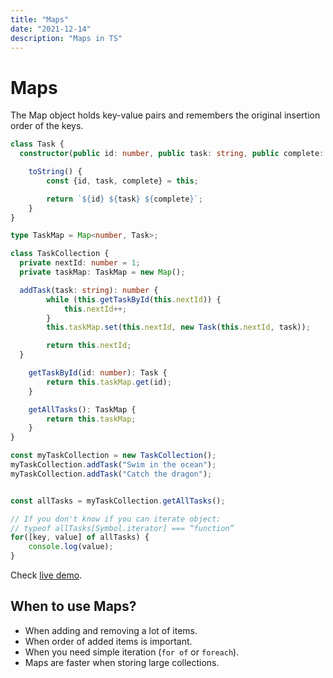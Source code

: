 ```yaml
---
title: "Maps"
date: "2021-12-14"
description: "Maps in TS"
---
```


# Maps

The Map object holds key-value pairs and remembers the original insertion order of the keys.

```ts
class Task {
  constructor(public id: number, public task: string, public complete: bolean = false) {}

	toString() {
		const {id, task, complete} = this;

		return `${id} ${task} ${complete}`;
	}
}

type TaskMap = Map<number, Task>;

class TaskCollection {
  private nextId: number = 1;
  private taskMap: TaskMap = new Map();

  addTask(task: string): number {
		while (this.getTaskById(this.nextId)) {
			this.nextId++;
		}
		this.taskMap.set(this.nextId, new Task(this.nextId, task));

		return this.nextId;
  }

	getTaskById(id: number): Task {
		return this.taskMap.get(id);
	}

	getAllTasks(): TaskMap {
		return this.taskMap;
	}
}

const myTaskCollection = new TaskCollection();
myTaskCollection.addTask("Swim in the ocean");
myTaskCollection.addTask("Catch the dragon");


const allTasks = myTaskCollection.getAllTasks();

// If you don't know if you can iterate object:
// typeof allTasks[Symbol.iterator] === “function”
for([key, value] of allTasks) {
	console.log(value);
}
```

Check [live demo](https://jsfiddle.net/fedek6/t13z70q2/).

## When to use Maps?

* When adding and removing a lot of items.
* When order of added items is important.
* When you need simple iteration (`for of` or `foreach`).
* Maps are faster when storing large collections.
